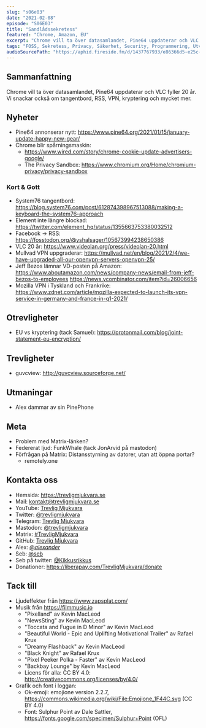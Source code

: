```yaml
---
slug: "s06e03"
date: "2021-02-08"
episode: "S06E03"
title: "Sandlådssekretess"
featured: "Chrome, Amazon, EU"
excerpt: "Chrome vill ta över datasamlandet, Pine64 uppdaterar och VLC fyller 20 år. Vi snackar också om tangentbord, RSS, VPN, kryptering och mycket mer."
tags: "FOSS, Sekretess, Privacy, Säkerhet, Security, Programmering, Utveckling, Mjukvara, PinePhone, Technology, Linux, Open Source, Pine64, Chrome, VLC, System76, Facebook, RSS, Mullvad, VPN, Amazon, Jeff Bezos, kryptering, guvcview, FunkWhale"
audioSourcePath: "https://aphid.fireside.fm/d/1437767933/e86366d5-e25c-4aab-9a13-33b7144ac160/19be9086-2b01-402c-82e3-f2a33cfeb61b.mp3"
---
```


## Sammanfattning

Chrome vill ta över datasamlandet, Pine64 uppdaterar och VLC fyller 20 år. Vi snackar också om tangentbord, RSS, VPN, kryptering och mycket mer.

## Nyheter

- Pine64 annonserar nytt: https://www.pine64.org/2021/01/15/january-update-happy-new-gear/
- Chrome blir spårningsmaskin:
  - https://www.wired.com/story/chrome-cookie-update-advertisers-google/
  - The Privacy Sandbox: https://www.chromium.org/Home/chromium-privacy/privacy-sandbox

### Kort & Gott

- System76 tangentbord: https://blog.system76.com/post/612874398967513088/making-a-keyboard-the-system76-approach
- Element inte längre blockad: https://twitter.com/element_hq/status/1355663753380032512
- Facebook -> RSS: https://fosstodon.org/@yshalsager/105673994238650386
- VLC 20 år: https://www.videolan.org/press/videolan-20.html
- Mullvad VPN uppgraderar: https://mullvad.net/en/blog/2021/2/4/we-have-upgraded-all-our-openvpn-servers-openvpn-25/
- Jeff Bezos lämnar VD-posten på Amazon: https://www.aboutamazon.com/news/company-news/email-from-jeff-bezos-to-employees https://news.ycombinator.com/item?id=26006656
- Mozilla VPN i Tyskland och Frankrike: https://www.zdnet.com/article/mozilla-expected-to-launch-its-vpn-service-in-germany-and-france-in-q1-2021/

## Otrevligheter

- EU vs kryptering (tack Samuel): https://protonmail.com/blog/joint-statement-eu-encryption/

## Trevligheter

- guvcview: http://guvcview.sourceforge.net/

## Utmaningar

- Alex dammar av sin PinePhone

## Meta

- Problem med Matrix-länken?
- Federerat ljud: FunkWhale (tack JonArvid på mastodon)
- Förfrågan på Matrix: Distansstyrning av datorer, utan att öppna portar?
  - remotely.one

## Kontakta oss

- Hemsida: https://trevligmjukvara.se
- Mail: kontakt@trevligmjukvara.se
- YouTube: [Trevlig Mjukvara](https://www.youtube.com/channel/UCRVmpkj-XM6UhUCjGiL3hhQ)
- Twitter: [@trevligmjukvara](https://twitter.com/trevligmjukvara)
- Telegram: [Trevlig Mjukvara](https://t.me/trevligmjukvara)
- Mastodon: [@trevligmjukvara](https://fikaverse.club/@trevligmjukvara)
- Matrix: [#TrevligMjukvara](https://matrix.to/#/%23TrevligMjukvara:matrix.org)
- GitHub: [Trevlig Mjukvara](https://github.com/trevligmjukvara)
- Alex: [@_alexander_](https://mastodon.online/@_alexander_)
- Seb: [@seb](https://social.gelotte.dev/@seb)
- Seb på twitter: [@Kikkusrikkus](https://twitter.com/Kikkusrikkus)
- Donationer: https://liberapay.com/TrevligMjukvara/donate

## Tack till

- Ljudeffekter från https://www.zapsplat.com/
- Musik från https://filmmusic.io
  - "Pixelland" av Kevin MacLeod
  - "NewsSting" av Kevin MacLeod
  - "Toccata and Fugue in D Minor" av Kevin MacLeod
  - "Beautiful World - Epic and Uplifting Motivational Trailer" av Rafael Krux
  - "Dreamy Flashback" av Kevin MacLeod
  - "Black Knight" av Rafael Krux
  - "Pixel Peeker Polka - Faster" av Kevin MacLeod
  - "Backbay Lounge" by Kevin MacLeod
  - Licens för alla: CC BY 4.0: http://creativecommons.org/licenses/by/4.0/
- Grafik och font i loggan:
  - Ok-emoji: emojione version 2.2.7, https://commons.wikimedia.org/wiki/File:Emojione_1F44C.svg (CC BY 4.0)
  - Font: Sulphur Point av Dale Sattler, https://fonts.google.com/specimen/Sulphur+Point (OFL)
